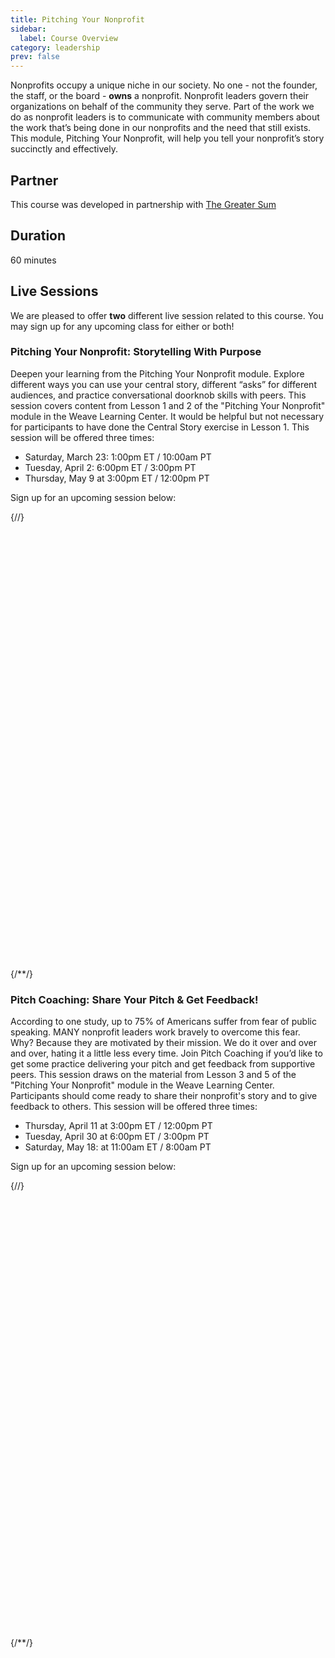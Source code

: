 ```yaml
---
title: Pitching Your Nonprofit
sidebar:
  label: Course Overview
category: leadership
prev: false
---
```

Nonprofits occupy a unique niche in our society. No one - not the founder, the staff, or the board - **owns** a nonprofit. Nonprofit leaders govern their organizations on behalf of the community they serve. Part of the work we do as nonprofit leaders is to communicate with community members about the work that’s being done in our nonprofits and the need that still exists. This module, Pitching Your Nonprofit, will help you tell your nonprofit’s story succinctly and effectively.

## Partner

This course was developed in partnership with [The Greater Sum](https://thegreatersum.org)

## Duration

60 minutes

## Live Sessions

We are pleased to offer **two** different live session related to this course. You may sign up for any upcoming class for either or both!

### Pitching Your Nonprofit: Storytelling With Purpose

Deepen your learning from the Pitching Your Nonprofit module. Explore different ways you can use your central story, different “asks” for different audiences, and practice conversational doorknob skills with peers. This session covers content from Lesson 1 and 2 of the "Pitching Your Nonprofit" module in the Weave Learning Center. It would be helpful but not necessary for participants to have done the Central Story exercise in Lesson 1. This session will be offered three times:

- Saturday, March 23: 1:00pm ET / 10:00am PT
- Tuesday, April 2: 6:00pm ET / 3:00pm PT
- Thursday, May 9 at 3:00pm ET / 12:00pm PT

Sign up for an upcoming session below:

{/*<!-- Calendly inline widget begin -->*/}
<div class="calendly-inline-widget" data-url="https://calendly.com/weareweavers/pitching-your-nonprofit?hide_event_type_details=1&hide_gdpr_banner=1" style="min-width:320px;height:700px;"></div>
<script type="text/javascript" src="https://assets.calendly.com/assets/external/widget.js" async></script>
{/*<!-- Calendly inline widget end -->*/}

### Pitch Coaching: Share Your Pitch & Get Feedback!

According to one study, up to 75% of Americans suffer from fear of public speaking. MANY nonprofit leaders work bravely to overcome this fear. Why? Because they are motivated by their mission. We do it over and over and over, hating it a little less every time. Join Pitch Coaching if you’d like to get some practice delivering your pitch and get feedback from supportive peers. This session draws on the material from Lesson 3 and 5 of the "Pitching Your Nonprofit" module in the Weave Learning Center. Participants should come ready to share their nonprofit's story and to give feedback to others. This session will be offered three times:

- Thursday, April 11 at 3:00pm ET / 12:00pm PT
- Tuesday, April 30 at 6:00pm ET / 3:00pm PT
- Saturday, May 18:  at 11:00am ET / 8:00am PT

Sign up for an upcoming session below:

{/*<!-- Calendly inline widget begin -->*/}
<div class="calendly-inline-widget" data-url="https://calendly.com/weareweavers/pitch-coaching?hide_event_type_details=1&hide_gdpr_banner=1" style="min-width:320px;height:700px;"></div>
<script type="text/javascript" src="https://assets.calendly.com/assets/external/widget.js" async></script>
{/*<!-- Calendly inline widget end -->*/}